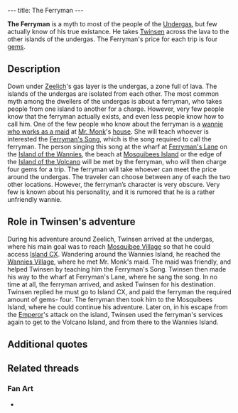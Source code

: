 ---
title: The Ferryman
---

{{twinsunica import}}{{Infobox Character
 |image=Ferryman.jpg
 |race=wannie
 |gender=male
 |size=average
 |age=adult
 |magical=no
 |lba1=
 |lba2=yes
 |alignment=neutral
 |occupation=Ferryman
 |requires=Gem
 |amount=4
 |fam1=
 |fam2=
 |planet=
 |island=
 |building=
}}
{{Quote
 |Whoever wants to cross the ocean of fire must pay the price.<br>Four gems is the fare. Where do you want to go?
 |character=The Ferryman
 |when first encountered
 |island=Island of the Wannies
 |planet=undergas
 |quoteid=2298}}

'''The Ferryman''' is a myth to most of the people of the [[Zeelich's Undergas|Undergas]], but few actually know of his true existance. He takes [[Twinsen]] across the lava to the other islands of the undergas. The Ferryman's price for each trip is four [[gem]]s.

==Description==
Down under [[Zeelich]]'s gas layer is the undergas, a zone full of lava. The islands of the undergas are isolated from each other. The most common myth among the dwellers of the undergas is about a ferryman, who takes people from one island to another for a charge.
However, very few people know that the ferryman actually exists, and even less people know how to call him. One of the few people who know about the ferryman is a [[Annie|wannie who works as a maid]] at [[Mr. Monk]]'s [[Mr. Lemoine's house|house]]. She will teach whoever is interested the [[Ferryman's Song]], which is the song required to call the ferryman. The person singing this song at the wharf at [[Ferryman's Lane]] on the [[Island of the Wannies]], the beach at [[Mosquibees Island]] or the edge of the [[Island of the Volcano]] will be met by the ferryman, who will then charge four gems for a trip. The ferryman will take whoever can meet the price around the undergas. The traveler can choose between any of each the two other locations.
However, the ferryman’s character is very obscure. Very few is known about his personality, and it is rumored that he is a rather unfriendly wannie.

==Role in Twinsen's adventure==
During his adventure around Zeelich, Twinsen arrived at the undergas, where his main goal was to reach [[Mosquibee Village]] so that he could access [[Island CX]]. Wandering around the Wannies Island, he reached the [[Wannies Village]], where he met Mr. Monk's maid. The maid was friendly, and helped Twinsen by teaching him the Ferryman's Song. Twinsen then made his way to the wharf at Ferryman's Lane, where he sang the song. In no time at all, the ferryman arrived, and asked Twinsen for his destination. Twinsen replied he must go to Island CX, and paid the ferryman the required amount of gems- four. The ferryman then took him to the Mosquibees Island, where he could continue his adventure. Later on, in his escape from the [[Emperor]]'s attack on the island, Twinsen used the ferryman's services again to get to the Volcano Island, and from there to the Wannies Island.

==Additional quotes==
{{Quote
 |Ferryman if you please, take me across the raging seas, for a few gems, I take your boat, I cannot swim, I cannot float!!
 |character=Twinsen
 |singing the Ferryman's Song at the Ferryman's Pier
 |island=Island of the Wannies
 |planet=undergas
 |quoteid=2287}}

==Related threads==
===Fan Art===
* {{post|id=226830|title=Edited Film Pictures}}

<!-- remove these category links when they're all automated by categorizers...
[[Category:Wannies Island inhabitants]]
[[Category:Mosquibees Island inhabitants]]
[[Category:Volcano Island inhabitants]] -->